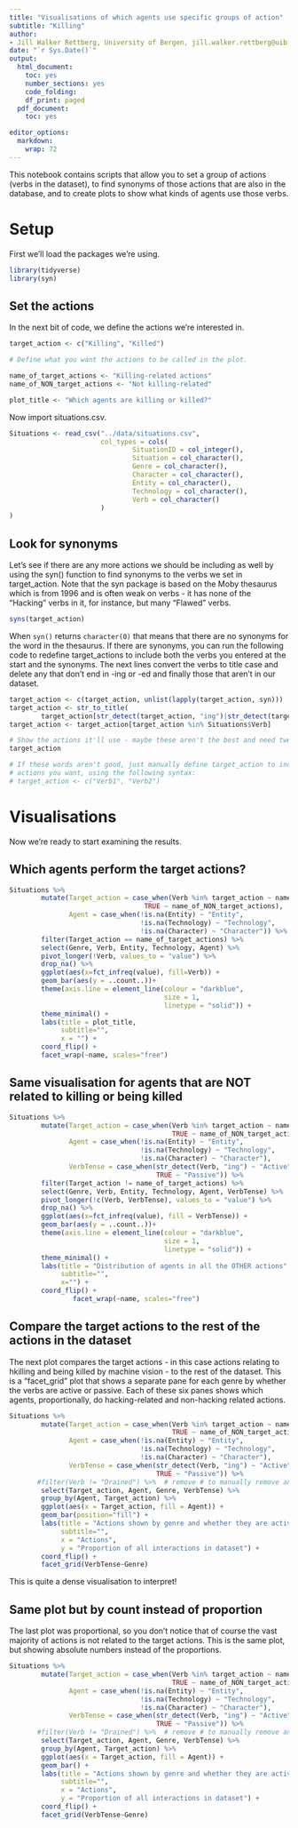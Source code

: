 ```yaml
---
title: "Visualisations of which agents use specific groups of action"
subtitle: "Killing"
author:
- Jill Walker Rettberg, University of Bergen, jill.walker.rettberg@uib.no
date: "`r Sys.Date()`"
output:
  html_document:
    toc: yes
    number_sections: yes
    code_folding: 
    df_print: paged
  pdf_document:
    toc: yes

editor_options:
  markdown:
    wrap: 72
---
```


This notebook contains scripts that allow you to set a group of actions
(verbs in the dataset), to find synonyms of those actions that are also
in the database, and to create plots to show what kinds of agents use
those verbs.

# Setup

First we'll load the packages we're using.

```r
library(tidyverse)
library(syn)
```

## Set the actions 

In the next bit of code, we define the actions we're interested in.

```r

target_action <- c("Killing", "Killed")

# Define what you want the actions to be called in the plot.

name_of_target_actions <- "Killing-related actions"
name_of_NON_target_actions <- "Not killing-related"

plot_title <- "Which agents are killing or killed?"

```

Now import situations.csv.

```r
Situations <- read_csv("../data/situations.csv",
                       col_types = cols(
                               SituationID = col_integer(),
                               Situation = col_character(), 
                               Genre = col_character(),
                               Character = col_character(),
                               Entity = col_character(),
                               Technology = col_character(),
                               Verb = col_character()
                       )
)
```

## Look for synonyms

Let's see if there are any more actions we should be including as well
by using the syn() function to find synonyms to the verbs we set in
target_action. Note that the syn package is based on the Moby thesaurus
which is from 1996 and is often weak on verbs - it has none of the
"Hacking" verbs in it, for instance, but many "Flawed" verbs.

```r
syns(target_action)

```

When `syn()` returns `character(0)` that means that there are no
synonyms for the word in the thesaurus. If there are synonyms, you can
run the following code to redefine target_actions to include both the
verbs you entered at the start and the synonyms. The next lines convert
the verbs to title case and delete any that don't end in -ing or -ed and
finally those that aren't in our dataset.

```r

target_action <- c(target_action, unlist(lapply(target_action, syn)))
target_action <- str_to_title(
        target_action[str_detect(target_action, "ing")|str_detect(target_action, "ed")])
target_action <- target_action[target_action %in% Situations$Verb]

# Show the actions it'll use - maybe these aren't the best and need tweaking?
target_action

# If these words aren't good, just manually define target_action to include only the 
# actions you want, using the following syntax:
# target_action <- c("Verb1", "Verb2")
```

# Visualisations

Now we're ready to start examining the results.

## Which agents perform the target actions?

```r

Situations %>% 
        mutate(Target_action = case_when(Verb %in% target_action ~ name_of_target_actions,
                                  TRUE ~ name_of_NON_target_actions),
               Agent = case_when(!is.na(Entity) ~ "Entity",
                                 !is.na(Technology) ~ "Technology",
                                 !is.na(Character) ~ "Character")) %>% 
        filter(Target_action == name_of_target_actions) %>% 
        select(Genre, Verb, Entity, Technology, Agent) %>% 
        pivot_longer(!Verb, values_to = "value") %>%
        drop_na() %>% 
        ggplot(aes(x=fct_infreq(value), fill=Verb)) +
        geom_bar(aes(y = ..count..))+
        theme(axis.line = element_line(colour = "darkblue", 
                                       size = 1, 
                                       linetype = "solid")) +
        theme_minimal() +
        labs(title = plot_title,
             subtitle="",
             x = "") +
        coord_flip() +
        facet_wrap(~name, scales="free") 
```

## Same visualisation for agents that are NOT related to killing or being killed

```r

Situations %>% 
        mutate(Target_action = case_when(Verb %in% target_action ~ name_of_target_actions,
                                         TRUE ~ name_of_NON_target_actions),
               Agent = case_when(!is.na(Entity) ~ "Entity",
                                 !is.na(Technology) ~ "Technology",
                                 !is.na(Character) ~ "Character"),
               VerbTense = case_when(str_detect(Verb, "ing") ~ "Active",
                                     TRUE ~ "Passive")) %>% 
        filter(Target_action != name_of_target_actions) %>% 
        select(Genre, Verb, Entity, Technology, Agent, VerbTense) %>% 
        pivot_longer(!c(Verb, VerbTense), values_to = "value") %>%
        drop_na() %>% 
        ggplot(aes(x=fct_infreq(value), fill = VerbTense)) +
        geom_bar(aes(y = ..count..))+
        theme(axis.line = element_line(colour = "darkblue", 
                                       size = 1, 
                                       linetype = "solid")) +
        theme_minimal() +
        labs(title = "Distribution of agents in all the OTHER actions",
             subtitle="",
             x="") +
        coord_flip() +
                facet_wrap(~name, scales="free") 
```

## Compare the target actions to the rest of the actions in the dataset

The next plot compares the target actions - in this case actions
relating to hkilling and being killed by machine vision - to the rest of the
dataset. This is a "facet_grid" plot that shows a separate pane for each
genre by whether the verbs are active or passive. Each of these six
panes shows which agents, proportionally, do hacking-related and
non-hacking related actions.

```r

Situations %>% 
        mutate(Target_action = case_when(Verb %in% target_action ~ name_of_target_actions,
                                         TRUE ~ name_of_NON_target_actions),
               Agent = case_when(!is.na(Entity) ~ "Entity",
                                 !is.na(Technology) ~ "Technology",
                                 !is.na(Character) ~ "Character"),
               VerbTense = case_when(str_detect(Verb, "ing") ~ "Active",
                                     TRUE ~ "Passive")) %>% 
       #filter(Verb != "Drained") %>%  # remove # to manually remove any verbs that seem wrong
        select(Target_action, Agent, Genre, VerbTense) %>% 
        group_by(Agent, Target_action) %>% 
        ggplot(aes(x = Target_action, fill = Agent)) +
        geom_bar(position="fill") +
        labs(title = "Actions shown by genre and whether they are active (-ing) or passive (-ed)",
             subtitle="",
             x = "Actions",
             y = "Proportion of all interactions in dataset") +
        coord_flip() +
        facet_grid(VerbTense~Genre)

```

This is quite a dense visualisation to interpret!

## Same plot but by count instead of proportion

The last plot was proportional, so you don't notice that of course the
vast majority of actions is not related to the target actions. This is
the same plot, but showing absolute numbers instead of the proportions.

```r

Situations %>% 
        mutate(Target_action = case_when(Verb %in% target_action ~ name_of_target_actions,
                                         TRUE ~ name_of_NON_target_actions),
               Agent = case_when(!is.na(Entity) ~ "Entity",
                                 !is.na(Technology) ~ "Technology",
                                 !is.na(Character) ~ "Character"),
               VerbTense = case_when(str_detect(Verb, "ing") ~ "Active",
                                     TRUE ~ "Passive")) %>% 
       #filter(Verb != "Drained") %>%  # remove # to manually remove any verbs that seem wrong
        select(Target_action, Agent, Genre, VerbTense) %>% 
        group_by(Agent, Target_action) %>% 
        ggplot(aes(x = Target_action, fill = Agent)) +
        geom_bar() +
        labs(title = "Actions shown by genre and whether they are active (-ing) or passive (-ed)",
             subtitle="",
             x = "Actions",
             y = "Proportion of all interactions in dataset") +
        coord_flip() +
        facet_grid(VerbTense~Genre)

```
